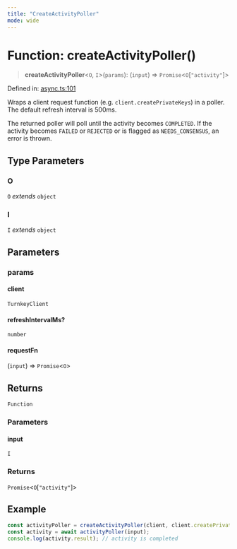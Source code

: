 ```yaml
---
title: "CreateActivityPoller"
mode: wide
---
```

  
# Function: createActivityPoller()

> **createActivityPoller**\<`O`, `I`\>(`params`): (`input`) => `Promise`\<`O`\[`"activity"`\]\>

Defined in: [async.ts:101](https://github.com/tkhq/sdk/blob/94193410cf3571aa019a0b9408107eeb43e39e16/packages/http/src/async.ts#L101)

Wraps a client request function (e.g. `client.createPrivateKeys`) in a poller.
The default refresh interval is 500ms.

The returned poller will poll until the activity becomes `COMPLETED`.
If the activity becomes `FAILED` or `REJECTED` or is flagged as `NEEDS_CONSENSUS`, an error is thrown.

## Type Parameters

### O

`O` *extends* `object`

### I

`I` *extends* `object`

## Parameters

### params

#### client

`TurnkeyClient`

#### refreshIntervalMs?

`number`

#### requestFn

(`input`) => `Promise`\<`O`\>

## Returns

`Function`

### Parameters

#### input

`I`

### Returns

`Promise`\<`O`\[`"activity"`\]\>

## Example

```ts
const activityPoller = createActivityPoller(client, client.createPrivateKeys);
const activity = await activityPoller(input);
console.log(activity.result); // activity is completed
```
